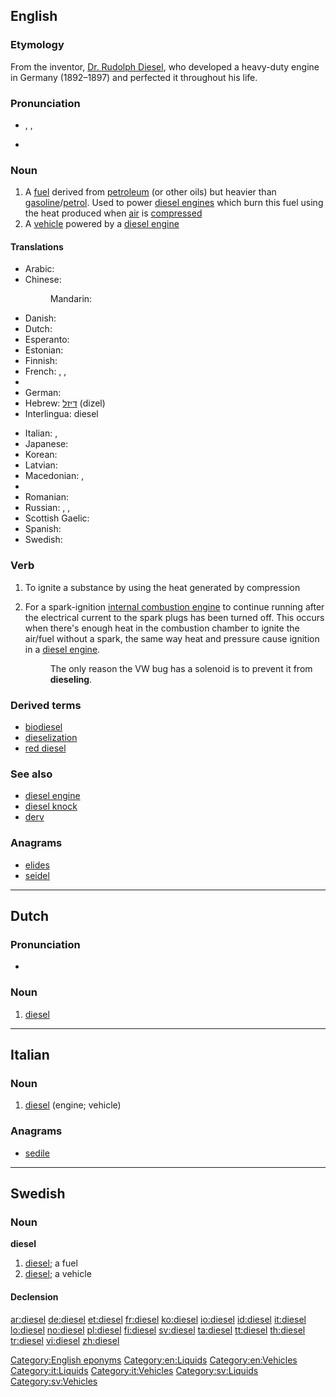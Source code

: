 {{also|Diesel}}
==English==
{{slim-wikipedia}}

===Etymology===
From the inventor, [[w:Rudolph Diesel|Dr. Rudolph Diesel]], who developed a heavy-duty engine in Germany (1892–1897) and perfected it throughout his life.

===Pronunciation===
* {{enPR|dē'zəl}}, {{IPA|/ˈdiːzəl/}}, {{X-SAMPA|/"di:z@l/}}
* {{rhymes|iːzəl}}

===Noun===
{{en-noun|s|-}}

# A [[fuel]] derived from [[petroleum]] (or other oils) but heavier than [[gasoline]]/[[petrol]]. Used to power [[diesel engine]]s which burn this fuel using the heat produced when [[air]] is [[compress]]ed
# A [[vehicle]] powered by a [[diesel engine]]

====Translations====
{{trans-top|fuel}}
* Arabic: {{t|ar|ديزل|m|tr=dīzal|sc=Arab}}
* Chinese:
*: Mandarin: {{t-|cmn|柴油|tr=cháiyóu|sc=Hani}}
* Danish: {{t-|da|diesel|c}}
* Dutch: {{t-|nl|diesel|m}}
* Esperanto: {{t-|eo|dizelo|xs=Esperanto}}
* Estonian: {{t-|et|diisel}}
* Finnish: {{t-|fi|diesel}}
* French: {{t+|fr|gasoil|m}}, {{t+|fr|gazole|m}}, {{t+|fr|diesel}}
* {{trreq|gl}}
* German: {{t+|de|Diesel|m}}
* Hebrew: [[דיזל]] (dizel) {{m}}
* Interlingua: diesel
{{trans-mid}}
* Italian: {{t-|it|diesel|m}}, {{t+|it|gasolio|m}}
* Japanese: {{t-|ja|軽油|tr=けいゆ, keiyu}}
* Korean: {{t|ko|경유|tr=gyeong-yu|sc=Kore}}
* Latvian: {{t|lv|dīzelis|xs=Latvian}}
* Macedonian: {{t|mk|дизел|m|tr=dízel}},  {{t-|mk|нафта|f|tr=náfta}}
* {{trreq|pt}}
* Romanian: {{t|ro|motorină|f}}
* Russian: {{t+|ru|дизель|m|tr=dízelʹ}}, {{t|ru|солярка|f|tr=soljárka|sc=Cyrl}}, {{t|ru|дизельное топливо|n|tr=dízelʹnoje tóplivo|sc=Cyrl}}
* Scottish Gaelic: {{t|gd|dìosal|m}}
* Spanish: {{t-|es|diésel|m}}
* Swedish: {{t+|sv|diesel|c}}
{{trans-bottom}}

===Verb===
{{en-verb}}

# To ignite a substance by using the heat generated by compression
# {{automotive}} For a spark-ignition [[internal combustion engine]] to continue running after the electrical current to the spark plugs has been turned off.  This occurs when there's enough heat in the combustion chamber to ignite the air/fuel without a spark, the same way heat and pressure cause ignition in a [[diesel engine]].
#: The only reason the VW bug has a solenoid is to prevent it from '''dieseling'''.

===Derived terms===
* [[biodiesel]]
* [[dieselization]]
* [[red diesel]]

===See also===
* [[diesel engine]]
* [[diesel knock]]
* [[derv]]

===Anagrams===
* [[elides#English|elides]]
* [[seidel#English|seidel]]

[[Category:English eponyms]]
[[Category:en:Liquids]]
[[Category:en:Vehicles]]

----

==Dutch==

===Pronunciation===
* {{IPA|lang=nl|/ˈdi.zəl/}}

===Noun===
{{nl-noun|m|-|-}}

# [[diesel#English|diesel]]

----

==Italian==

===Noun===
{{head|it|noun}} {{m|inv}}

# [[#English|diesel]] (engine; vehicle)

===Anagrams===
* [[sedile#Italian|sedile]]

[[Category:it:Liquids]]
[[Category:it:Vehicles]]

----

==Swedish==

===Noun===
'''diesel''' {{c}}

# [[#English|diesel]]; a fuel
# [[#English|diesel]]; a vehicle

====Declension====
{{sv-noun-irreg-c|2=dieseln|3=dieslar}}

[[Category:sv:Liquids]]
[[Category:sv:Vehicles]]

[[ar:diesel]]
[[de:diesel]]
[[et:diesel]]
[[fr:diesel]]
[[ko:diesel]]
[[io:diesel]]
[[id:diesel]]
[[it:diesel]]
[[lo:diesel]]
[[no:diesel]]
[[pl:diesel]]
[[fi:diesel]]
[[sv:diesel]]
[[ta:diesel]]
[[tt:diesel]]
[[th:diesel]]
[[tr:diesel]]
[[vi:diesel]]
[[zh:diesel]]